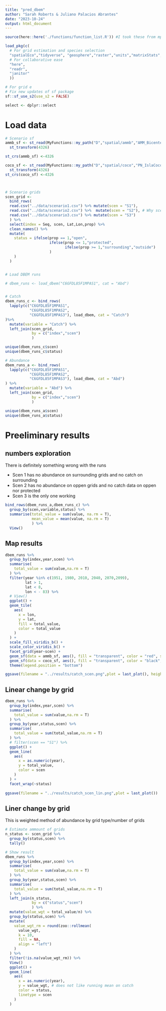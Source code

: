```yaml
---
title: "pred_dbem"
author: "Sarah Roberts & Juliano Palacios Abrantes"
date: "2023-10-24"
output: html_document
---
```


```r
source(here::here('./functions/function_list.R')) #I took these from mpa_c_toe

load_pkg(c(
  # For grid estimation and species selection
  "spatialEco","tidyverse", "geosphere","raster","units","matrixStats","sf","rmapshaper", "igraph",
  # For collaborative ease
  "here",
  "readr",
  "janitor"
  ))

# For grid e
# Fix new updates of sf package
sf::sf_use_s2(use_s2 = FALSE)

select <- dplyr::select

```

# Load data

```r

# Scenario sf
ammb_sf <- st_read(MyFunctions::my_path("D","spatial/ammb","AMM_Bicentenario_CostaRica.shp")) %>% 
  st_transform(4326)

st_crs(ammb_sf) <-4326

coco_sf <- st_read(MyFunctions::my_path("D","spatial/coco","PN_IslaCoco_CostaRica.shp")) %>% 
  st_transform(4326)
st_crs(coco_sf) <-4326



# Scenario grids
scen_grid <- 
  bind_rows(
  read.csv("../data/scenario1.csv") %>% mutate(scen = "S1"),
  read.csv("../data/scenario2.csv") %>%  mutate(scen = "S2"), # Why scenario 2 has prop2 and prop3? using prop for now
  read.csv("../data/scenario3.csv") %>% mutate(scen = "S3")
  ) %>% 
  select(index = Seq, scen, Lat,Lon,prop) %>% 
  clean_names() %>% 
  mutate(
    status = ifelse(prop == 1,"open",
                    ifelse(prop <= 1,"protected",
                           ifelse(prop >= 1,"surrounding","outside")
                    )
    )
  )


# Load DBEM runs

# dbem_runs <- load_dbem("C6GFDL85F1MPAS1", cat = "Abd")


# Catch
dbem_runs_c <- bind_rows(
  lapply(c("C6GFDL85F1MPAS1",
           "C6GFDL85F1MPAS2",
           "C6GFDL85F1MPAS3"), load_dbem, cat = "Catch")
)%>% 
  mutate(variable = "Catch") %>% 
  left_join(scen_grid,
            by = c("index","scen")
            )

unique(dbem_runs_c$scen)
unique(dbem_runs_c$status)

# Abundance
dbem_runs_a <- bind_rows(
  lapply(c("C6GFDL85F1MPAS1",
           "C6GFDL85F1MPAS2",
           "C6GFDL85F1MPAS3"), load_dbem, cat = "Abd")
) %>% 
  mutate(variable = "Abd") %>% 
  left_join(scen_grid,
            by = c("index","scen")
            )

unique(dbem_runs_a$scen)
unique(dbem_runs_a$status)


```


# Preeliminary results

## numbers exploration

There is definitely something wrong with the runs 

- Scen 1 has no abundance on surrounding grids and no catch on surrounding 
- Scen 2 has no abundance on oppen grids and no catch data on oppen nor protected
- Scen 3 is the only one working

```r

bind_rows(dbem_runs_a,dbem_runs_c) %>% 
  group_by(scen,variable,status) %>% 
  summarise(total_value = sum(value, na.rm = T),
            mean_value = mean(value, na.rm = T)
            ) %>% 
  View()
```


## Map results

```r

dbem_runs %>% 
  group_by(index,year,scen) %>% 
  summarise(
    total_value = sum(value,na.rm = T)
  ) %>% 
  filter(year %in% c(1951, 1980, 2010, 2040, 2070,2099),
         lat > 1,
         lat < 8,
         lon < - 83) %>% 
  # View()
  ggplot() +
  geom_tile(
    aes(
      x = lon,
      y = lat,
      fill = total_value,
      color = total_value
    )
  ) +
  scale_fill_viridis_b() +
  scale_color_viridis_b() +
  facet_grid(year~scen) +
  geom_sf(data = ammb_sf, aes(), fill = "transparent", color = "red", size = 2) +
  geom_sf(data = coco_sf, aes(), fill = "transparent", color = "black", size = 2) +
  theme(legend.position = "bottom")

ggsave(filename = "../results/catch_scen.png",plot = last_plot(), height = 14)

```
## Linear change by grid

```r

dbem_runs %>% 
  group_by(index,year,scen) %>% 
  summarise(
    total_value = sum(value,na.rm = T)
  ) %>% 
  group_by(year,status,scen) %>% 
  summarise(
    total_value = sum(total_value,na.rm = T)
  ) %>% 
  # filter(scen == "S1") %>% 
  ggplot() +
  geom_line(
    aes(
      x = as.numeric(year),
      y = total_value,
      color = scen
    )
  ) +
  facet_wrap(~status)
  
ggsave(filename = "../results/catch_scen_lin.png",plot = last_plot())

```
## Liner change by grid

This is weighted method of abundance by grid type/number of grids

```r

# Estimate ammount of grids
n_status <- scen_grid %>% 
  group_by(status,scen) %>% 
  tally()

# Show result
dbem_runs %>% 
  group_by(index,year,scen) %>% 
  summarise(
    total_value = sum(value,na.rm = T)
  ) %>% 
  group_by(year,status,scen) %>% 
  summarise(
    total_value = sum(total_value,na.rm = T)
  ) %>% 
  left_join(n_status,
            by = c("status","scen")
            ) %>% 
  mutate(value_wgt = total_value/n) %>% 
  group_by(status,scen) %>% 
  mutate(
    value_wgt_rm = round(zoo::rollmean(
      value_wgt,
      k = 10, 
      fill = NA, 
      align = "left")
    )
  ) %>% 
  filter(!is.na(value_wgt_rm)) %>% 
  View()
  ggplot() +
  geom_line(
    aes(
      x = as.numeric(year),
      y = value_wgt, # does not like running mean on catch
      color = status,
      linetype = scen
    )
  )
  

```